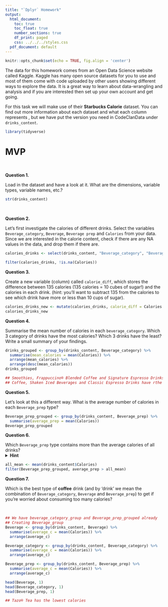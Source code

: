 ```yaml
---
title: "`Dplyr` Homework"
output:
  html_document:
    toc: true
    toc_float: true
    number_sections: true
    df_print: paged
    css: ../../../styles.css
  pdf_document: default
---
```



```r
knitr::opts_chunk$set(echo = TRUE, fig.align = 'center')
```


The data for this homework comes from an Open Data Science website called Kaggle. Kaggle has many open source datasets for you to use and most of them come with code uploaded by other users showing different ways to explore the data. It is a great way to learn about data-wrangling and analysis and if you are interested then set up your own account and get going. 

For this task we will make use of their **Starbucks Calorie** dataset. You can find out more information about each dataset and what each column represents \href{https://www.kaggle.com/starbucks/starbucks-menu}{https://www.kaggle.com/starbucks/starbucks-menu}, but we have put the version you need in CodeClanData under `drinks_content`. 


```r
library(tidyverse)
```

# MVP

<br>

**Question 1.**

Load in the dataset and have a look at it. What are the dimensions, variable types, variable names, etc.?

```r

str(drinks_content)

```


<br>

**Question 2.**

Let's first investigate the calories of different drinks. Select the variables `Beverage_category`, `Beverage`, `Beverage prep` and `Calories` from your data. Since we are interested in the calorie content, check if there are any NA values in the data, and drop them if there are.   

```r

calories_drinks <- select(drinks_content, "Beverage_category", "Beverage", "Beverage_prep" , "Calories")

filter(calories_drinks, !is.na(Calories))

```



**Question 3.**

Create a new variable (column) called `calorie_diff`, which stores the difference between 135 calories (135 calories = 10 cubes of sugar!) and the calories in each drink.
(hint: you'll want to subtract 135 from the calories to see which drink have more or less than 10 cups of sugar).

```r

calories_drinks_new <- mutate(calories_drinks, calorie_diff = Calories - 135)
calories_drinks_new
```



**Question 4.**

Summarise the mean number of calories in each `beverage_category`.  Which 3 category of drinks have the most calories? Which 3 drinks have the least? Write a small summary of your findings.  

```r

drinks_grouped <- group_by(drinks_content, Beverage_category) %>%
  summarise(mean_calories = mean(Calories)) %>%
  arrange(mean_calories) %>%
  arrange(desc(mean_calories))
drinks_grouped

## Smoothies, Frappuccino® Blended Coffee and Signature Espresso Drinks have the most calories; 
## Coffee, Shaken Iced Beverages and Classic Espresso Drinks have rthe least calories

```



**Question 5.**

Let's look at this a different way. What is the average number of calories in each `Beverage_prep` type?  

```r
Beverage_prep_grouped <- group_by(drinks_content, Beverage_prep) %>%
  summarise(average_prep = mean(Calories))
Beverage_prep_grouped 
```

**Question 6.**

Which `Beverage_prep` type contains more than the average calories of all drinks?   
<details>
<summary>**Hint**</summary>: to answer this, you'll have to first figure out what the average calories across all drinks are, and then use that as a filter for the grouped `Beverage_prep` data.
</details>

```r

all_mean <- mean(drinks_content$Calories)
filter(Beverage_prep_grouped, average_prep > all_mean)

```


**Question 7.**

Which is the best type of **coffee** drink (and by 'drink' we mean the combination of `Beverage_category`, `Beverage` and `Beverage_prep`) to get if you're worried about consuming too many calories? 

<br>
```r
## We have beverage_category_group and Beverage_prep_grouped already
## Creating Beverage_group
Beverage <- group_by(drinks_content, Beverage) %>%
  summarise(average_c = mean(Calories)) %>%
  arrange(average_c)

Beverage_category <- group_by(drinks_content, Beverage_category) %>%
  summarise(average_c = mean(Calories)) %>%
  arrange(average_c)

Beverage_prep <- group_by(drinks_content, Beverage_prep) %>%
  summarise(average_c = mean(Calories)) %>%
  arrange(average_c)

head(Beverage, 1)
head(Beverage_category, 1)
head(Beverage_prep, 1)

## Tazo® Tea has the lowest calories

```








